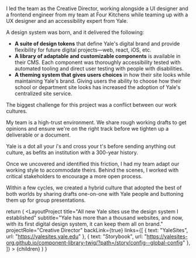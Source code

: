
<p className="lead">I led the team as the Creative Director, working alongside a UI designer and a frontend engineer from my team at Four Kitchens while teaming up with a UX designer and an accessibility expert from Yale.</p>

A design system was born, and it delivered the following:

* **A suite of design tokens** that define Yale's digital brand and provide flexibility for future digital projects—web, react, iOS, etc.
* **A library of adaptable and customizable components** is available in their CMS. Each component was thoroughly accessibility tested with automated tooling and direct user testing with people with disabilities.
* **A theming system that gives users choices** in how their site looks while maintaining Yale's brand. Giving users the ability to choose how their school or department site looks has increased the adoption of Yale's centralized site service.

The biggest challenge for this project was a conflict between our work cultures.

My team is a high-trust environment. We share rough working drafts to get opinions and ensure we're on the right track before we tighten up a deliverable or a document.

Yale is a dot all your i's and cross your t's before sending anything out culture, as befits an institution with a 300-year history.

Once we uncovered and identified this friction, I had my team adapt our working style to accommodate theirs. Behind the scenes, I worked with critical stakeholders to encourage a more open process. 

Within a few cycles, we created a hybrid culture that adopted the best of both worlds by sharing drafts one-on-one with Yale people and buttoning them up for group presentations.

<ScreenShot src={yssites} title="YaleSites landing page"/>
<ScreenShot src={yssettings} title="YaleSites Storybook Settings"/>
<ScreenShot src={yscolors} title="YaleSites Storybook Colors"/>
<ScreenShot src={ysbuttons} title="YaleSites Storybook Buttons"/>
<ScreenShot src={ysarticle} title="YaleSites Storybook Article"/>
<ScreenShot src={ysevent} title="YaleSites Storybook Event"/>
<ScreenShot src={ysalerts} title="YaleSites Storybook Alerts"/>

  return (
    <LayoutProject
      title="All new Yale sites use the design system I established"
      subtitle="Yale has more than a thousand websites, and now, with its first digital design system, it can keep them all on brand."
      projectRole="Creative Director"
      backLink={true}
      links={[
        { text: "YaleSites", url: "https://yalesites.yale.edu" },
        { text: "Storybook", url: "https://yalesites-org.github.io/component-library-twig/?path=/story/config--global-config" },
      ]}
    >
      {children}
    </LayoutProject>
  )
}
